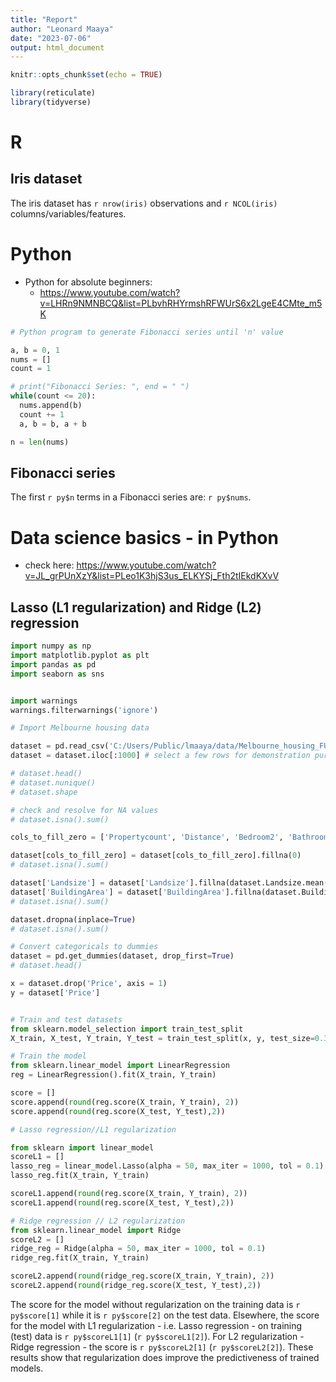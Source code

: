 ```yaml
---
title: "Report"
author: "Leonard Maaya"
date: "2023-07-06"
output: html_document
---
```


```r
knitr::opts_chunk$set(echo = TRUE)

library(reticulate)
library(tidyverse)
```

# R
## Iris dataset

The iris dataset has `r nrow(iris)` observations and `r NCOL(iris)` columns/variables/features.


# Python

* Python for absolute beginners:
  * <https://www.youtube.com/watch?v=LHRn9NMNBCQ&list=PLbvhRHYrmshRFWUrS6x2LgeE4CMte_m5K>
  
```python
# Python program to generate Fibonacci series until 'n' value

a, b = 0, 1
nums = []
count = 1

# print("Fibonacci Series: ", end = " ")
while(count <= 20):
  nums.append(b)
  count += 1
  a, b = b, a + b

n = len(nums)  
```

## Fibonacci series

The first `r py$n` terms in a Fibonacci series are: `r py$nums`.

# Data science basics - in Python

* check here: 
<https://www.youtube.com/watch?v=JL_grPUnXzY&list=PLeo1K3hjS3us_ELKYSj_Fth2tIEkdKXvV> 

## Lasso (L1 regularization) and Ridge (L2) regression

```python

import numpy as np
import matplotlib.pyplot as plt
import pandas as pd
import seaborn as sns


import warnings
warnings.filterwarnings('ignore')

# Import Melbourne housing data

dataset = pd.read_csv('C:/Users/Public/lmaaya/data/Melbourne_housing_FULL.csv')
dataset = dataset.iloc[:1000] # select a few rows for demonstration purposes

# dataset.head()
# dataset.nunique()
# dataset.shape

# check and resolve for NA values
# dataset.isna().sum()

cols_to_fill_zero = ['Propertycount', 'Distance', 'Bedroom2', 'Bathroom', 'Car']

dataset[cols_to_fill_zero] = dataset[cols_to_fill_zero].fillna(0)
# dataset.isna().sum()

dataset['Landsize'] = dataset['Landsize'].fillna(dataset.Landsize.mean())
dataset['BuildingArea'] = dataset['BuildingArea'].fillna(dataset.BuildingArea.mean())
# dataset.isna().sum()

dataset.dropna(inplace=True)
# dataset.isna().sum()

# Convert categoricals to dummies
dataset = pd.get_dummies(dataset, drop_first=True)
# dataset.head()

x = dataset.drop('Price', axis = 1)
y = dataset['Price']


# Train and test datasets
from sklearn.model_selection import train_test_split
X_train, X_test, Y_train, Y_test = train_test_split(x, y, test_size=0.3, random_state=2)

# Train the model
from sklearn.linear_model import LinearRegression
reg = LinearRegression().fit(X_train, Y_train)

score = []
score.append(round(reg.score(X_train, Y_train), 2))
score.append(round(reg.score(X_test, Y_test),2))

# Lasso regression//L1 regularization

from sklearn import linear_model
scoreL1 = []
lasso_reg = linear_model.Lasso(alpha = 50, max_iter = 1000, tol = 0.1)
lasso_reg.fit(X_train, Y_train)

scoreL1.append(round(reg.score(X_train, Y_train), 2))
scoreL1.append(round(reg.score(X_test, Y_test),2))

# Ridge regression // L2 regularization
from sklearn.linear_model import Ridge
scoreL2 = []
ridge_reg = Ridge(alpha = 50, max_iter = 1000, tol = 0.1)
ridge_reg.fit(X_train, Y_train)

scoreL2.append(round(ridge_reg.score(X_train, Y_train), 2))
scoreL2.append(round(ridge_reg.score(X_test, Y_test),2))
```


The score for the model without regularization on the training data is `r py$score[1]` while it is `r py$score[2]` on the test data. Elsewhere, the score for the model with L1 regularization - i.e. Lasso regression - on training (test) data is `r py$scoreL1[1]` (`r py$scoreL1[2]`). For L2 regularization - Ridge regression - the score is `r py$scoreL2[1]` (`r py$scoreL2[2]`). These results show that regularization does improve the predictiveness of trained models.
